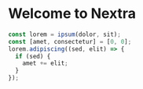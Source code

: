 # Welcome to Nextra

```js
const lorem = ipsum(dolor, sit);
const [amet, consectetur] = [0, 0];
lorem.adipiscing((sed, elit) => {
  if (sed) {
    amet += elit;
  }
});
```
